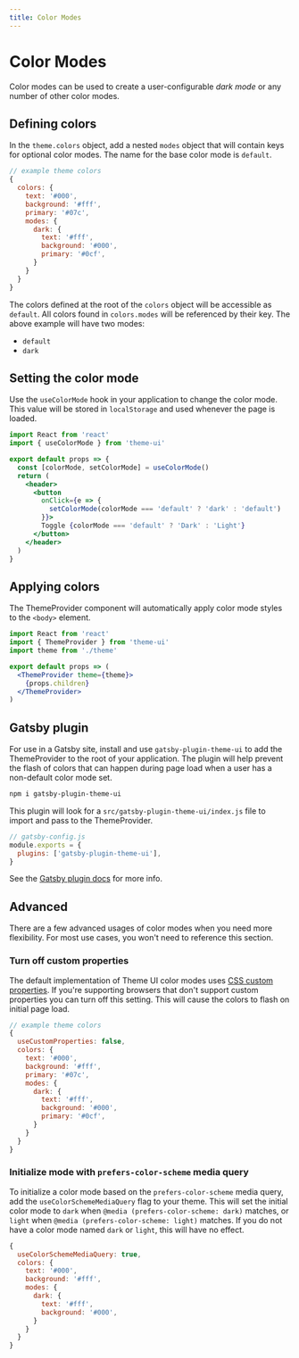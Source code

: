 ```yaml
---
title: Color Modes
---
```



# Color Modes

Color modes can be used to create a user-configurable _dark mode_ or any number of other color modes.

## Defining colors

In the `theme.colors` object, add a nested `modes` object that will contain keys for optional color modes.
The name for the base color mode is `default`.

```js
// example theme colors
{
  colors: {
    text: '#000',
    background: '#fff',
    primary: '#07c',
    modes: {
      dark: {
        text: '#fff',
        background: '#000',
        primary: '#0cf',
      }
    }
  }
}
```

The colors defined at the root of the `colors` object will be accessible as `default`. All colors
found in `colors.modes` will be referenced by their key. The above example will have two modes:

- `default`
- `dark`

## Setting the color mode

Use the `useColorMode` hook in your application to change the color mode.
This value will be stored in `localStorage` and used whenever the page is loaded.

```jsx
import React from 'react'
import { useColorMode } from 'theme-ui'

export default props => {
  const [colorMode, setColorMode] = useColorMode()
  return (
    <header>
      <button
        onClick={e => {
          setColorMode(colorMode === 'default' ? 'dark' : 'default')
        }}>
        Toggle {colorMode === 'default' ? 'Dark' : 'Light'}
      </button>
    </header>
  )
}
```

## Applying colors

The ThemeProvider component will automatically apply color mode styles to the `<body>` element.

```jsx
import React from 'react'
import { ThemeProvider } from 'theme-ui'
import theme from './theme'

export default props => (
  <ThemeProvider theme={theme}>
    {props.children}
  </ThemeProvider>
)
```

## Gatsby plugin

For use in a Gatsby site, install and use `gatsby-plugin-theme-ui` to add the ThemeProvider to the root of your application.
The plugin will help prevent the flash of colors that can happen during page load when a user has a non-default color mode set.

```sh
npm i gatsby-plugin-theme-ui
```

This plugin will look for a `src/gatsby-plugin-theme-ui/index.js` file to import and pass to the ThemeProvider.

```js
// gatsby-config.js
module.exports = {
  plugins: ['gatsby-plugin-theme-ui'],
}
```

See the [Gatsby plugin docs](/gatsby-plugin) for more info.

## Advanced

There are a few advanced usages of color modes when you need more
flexibility. For most use cases, you won't need to reference this
section.

### Turn off custom properties

The default implementation of Theme UI color modes uses
[CSS custom properties](https://caniuse.com/#feat=css-variables).
If you're supporting browsers that don't support custom properties you can
turn off this setting. This will cause the colors to flash on initial page
load.

```js
// example theme colors
{
  useCustomProperties: false,
  colors: {
    text: '#000',
    background: '#fff',
    primary: '#07c',
    modes: {
      dark: {
        text: '#fff',
        background: '#000',
        primary: '#0cf',
      }
    }
  }
}
```

<!--
### Renaming the default color mode

The colors you define at the root level, outside of `theme.colors.modes`
is named `default`. If you'd like to customize it you can do so by setting
`initialColorModeName`:

```js
{
  initialColorModeName: 'light',
  colors: {
    text: '#000',
    background: '#fff',
    primary: '#07c',
    modes: {
      dark: {
        text: '#fff',
        background: '#000',
        primary: '#0cf',
      }
    }
  }
}
```
-->


### Initialize mode with `prefers-color-scheme` media query

To initialize a color mode based on the `prefers-color-scheme` media query, add the `useColorSchemeMediaQuery` flag to your theme.
This will set the initial color mode to `dark` when `@media (prefers-color-scheme: dark)` matches,
or `light` when `@media (prefers-color-scheme: light)` matches.
If you do not have a color mode named `dark` or `light`, this will have no effect.

```js
{
  useColorSchemeMediaQuery: true,
  colors: {
    text: '#000',
    background: '#fff',
    modes: {
      dark: {
        text: '#fff',
        background: '#000',
      }
    }
  }
}
```

